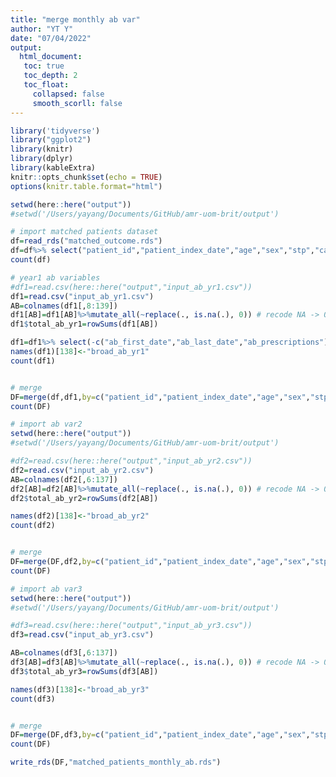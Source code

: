 ```yaml
---
title: "merge monthly ab var"
author: "YT Y"
date: "07/04/2022"
output: 
  html_document:
   toc: true
   toc_depth: 2
   toc_float:
     collapsed: false
     smooth_scorll: false
---
```


```r
library('tidyverse')
library("ggplot2")
library(knitr)
library(dplyr)
library(kableExtra)
knitr::opts_chunk$set(echo = TRUE)
options(knitr.table.format="html")


```


```r
setwd(here::here("output"))
#setwd('/Users/yayang/Documents/GitHub/amr-uom-brit/output')

# import matched patients dataset
df=read_rds("matched_outcome.rds")
df=df%>% select("patient_id","patient_index_date","age","sex","stp","case","subclass","total_ab")
count(df)

# year1 ab variables
#df1=read.csv(here::here("output","input_ab_yr1.csv"))
df1=read.csv("input_ab_yr1.csv")
AB=colnames(df1[,8:139])
df1[AB]=df1[AB]%>%mutate_all(~replace(., is.na(.), 0)) # recode NA -> 0
df1$total_ab_yr1=rowSums(df1[AB])

df1=df1%>% select(-c("ab_first_date","ab_last_date","ab_prescriptions"))
names(df1)[138]<-"broad_ab_yr1"
count(df1)


# merge
DF=merge(df,df1,by=c("patient_id","patient_index_date","age","sex","stp"))
count(DF)

```

```r
# import ab var2
setwd(here::here("output"))
#setwd('/Users/yayang/Documents/GitHub/amr-uom-brit/output')

#df2=read.csv(here::here("output","input_ab_yr2.csv"))
df2=read.csv("input_ab_yr2.csv")
AB=colnames(df2[,6:137])
df2[AB]=df2[AB]%>%mutate_all(~replace(., is.na(.), 0)) # recode NA -> 0
df2$total_ab_yr2=rowSums(df2[AB])

names(df2)[138]<-"broad_ab_yr2"
count(df2)


# merge
DF=merge(DF,df2,by=c("patient_id","patient_index_date","age","sex","stp"))
count(DF)

```

```r
# import ab var3
setwd(here::here("output"))
#setwd('/Users/yayang/Documents/GitHub/amr-uom-brit/output')

#df3=read.csv(here::here("output","input_ab_yr3.csv"))
df3=read.csv("input_ab_yr3.csv")

AB=colnames(df3[,6:137])
df3[AB]=df3[AB]%>%mutate_all(~replace(., is.na(.), 0)) # recode NA -> 0
df3$total_ab_yr3=rowSums(df3[AB])

names(df3)[138]<-"broad_ab_yr3"
count(df3)


# merge
DF=merge(DF,df3,by=c("patient_id","patient_index_date","age","sex","stp"))
count(DF)

write_rds(DF,"matched_patients_monthly_ab.rds")
```

